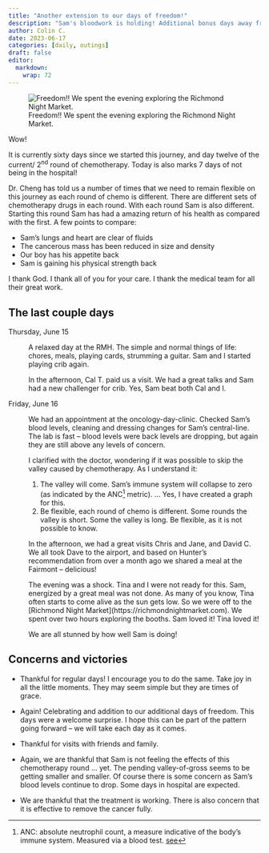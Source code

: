 ```yaml
---
title: "Another extension to our days of freedom!"
description: "Sam's bloodwork is holding! Additional bonus days away from the hospital!"
author: Colin C.
date: 2023-06-17
categories: [daily, outings]
draft: false
editor: 
  markdown: 
    wrap: 72
---
```


![Freedom!! We spent the evening exploring the Richmond Night
Market.](https://samsstory.s3.ca-central-1.amazonaws.com/richmond-night-market.jpg)

Wow!

It is currently sixty days since we started this journey, and day twelve
of the current/ 2^nd^ round of chemotherapy. Today is also marks 7 days
of not being in the hospital!

Dr. Cheng has told us a number of times that we need to remain flexible
on this journey as each round of chemo is different. There are different
sets of chemotherapy drugs in each round. With each round Sam is also
different. Starting this round Sam has had a amazing return of his
health as compared with the first. A few points to compare:

-   Sam's lungs and heart are clear of fluids
-   The cancerous mass has been reduced in size and density
-   Our boy has his appetite back
-   Sam is gaining his physical strength back

I thank God. I thank all of you for your care. I thank the medical team
for all their great work.

## The last couple days

Thursday, June 15

:   A relaxed day at the RMH. The simple and normal things of life:
    chores, meals, playing cards, strumming a guitar. Sam and I started
    playing crib again.

:   In the afternoon, Cal T. paid us a visit. We had a great talks and
    Sam had a new challenger for crib. Yes, Sam beat both Cal and I.

Friday, June 16

:   We had an appointment at the oncology-day-clinic. Checked Sam's
    blood levels, cleaning and dressing changes for Sam's central-line.
    The lab is fast -- blood levels were back levels are dropping, but
    again they are still above any levels of concern.

:   I clarified with the doctor, wondering if it was possible to skip
    the valley caused by chemotherapy. As I understand it:

    1.  The valley will come. Sam's immune system will collapse to zero
        (as indicated by the ANC[^1] metric). ... Yes, I have created a
        graph for this.
    2.  Be flexible, each round of chemo is different. Some rounds the
        valley is short. Some the valley is long. Be flexible, as it is
        not possible to know.

    In the afternoon, we had a great visits Chris and Jane, and David C.
    We all took Dave to the airport, and based on Hunter's
    recommendation from over a month ago we shared a meal at the
    Fairmont -- delicious!

    The evening was a shock. Tina and I were not ready for this. Sam,
    energized by a great meal was not done. As many of you know, Tina
    often starts to come alive as the sun gets low. So we were off to
    the \[Richmond Night Market\](https://richmondnightmarket.com). We
    spent over two hours exploring the booths. Sam loved it! Tina loved
    it!

    We are all stunned by how well Sam is doing!

[^1]: ANC: absolute neutrophil count, a measure indicative of the body's
    immune system. Measured via a blood test.
    [see](https://www.cancer.gov/publications/dictionaries/cancer-terms/def/absolute-neutrophil-count)

## Concerns and victories

-   Thankful for regular days! I encourage you to do the same. Take joy
    in all the little moments. They may seem simple but they are times
    of grace.

-   Again! Celebrating and addition to our additional days of freedom.
    This days were a welcome surprise. I hope this can be part of the
    pattern going forward -- we will take each day as it comes.

-   Thankful for visits with friends and family.

-   Again, we are thankful that Sam is not feeling the effects of this
    chemotherapy round ... yet. The pending valley-of-gross seems to be
    getting smaller and smaller. Of course there is some concern as
    Sam's blood levels continue to drop. Some days in hospital are
    expected.

-   We are thankful that the treatment is working. There is also concern
    that it is effective to remove the cancer fully.
